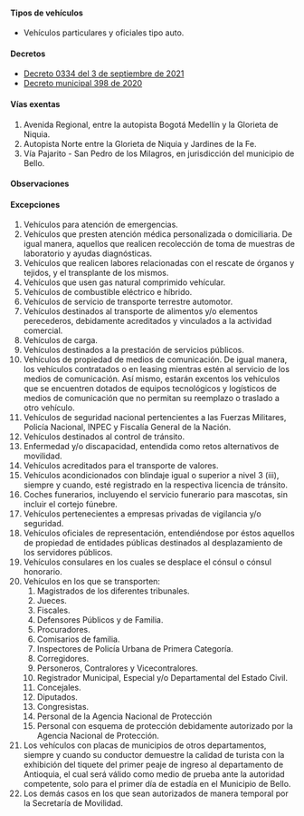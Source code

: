#### Tipos de vehículos

- Vehículos particulares y oficiales tipo auto.

#### Decretos

- [Decreto 0334 del 3 de septiembre de 2021](/bello/decreto-0334-del-3-de-septiembre-de-2021.pdf)
- [Decreto municipal 398 de 2020](https://normograma.info/medellin/normograma/docs/pdf/mjd_alcamed_0398_2020.pdf)

#### Vías exentas

1. Avenida Regional, entre la autopista Bogotá Medellín y la Glorieta de Niquia.
2. Autopista Norte entre la Glorieta de Niquia y Jardines de la Fe.
3. Vía Pajarito - San Pedro de los Milagros, en jurisdicción del municipio de Bello.

#### Observaciones

<TweetEmbed id="1433929514300628995" />

#### Excepciones

1. Vehículos para atención de emergencias.
2. Vehículos que presten atención médica personalizada o domiciliaria. De igual manera, aquellos que realicen recolección de toma de muestras de laboratorio y ayudas diagnósticas.
3. Vehículos que realicen labores relacionadas con el rescate de órganos y tejidos, y el transplante de los mismos.
4. Vehículos que usen gas natural comprimido vehícular.
5. Vehículos de combustible eléctrico e híbrido.
6. Vehículos de servicio de transporte terrestre automotor.
7. Vehículos destinados al transporte de alimentos y/o elementos perecederos, debidamente acreditados y vinculados a la actividad comercial.
8. Vehículos de carga.
9. Vehículos destinados a la prestación de servicios públicos.
10. Vehículos de propiedad de medios de comunicación. De igual manera, los vehículos contratados o en leasing mientras estén al servicio de los medios de comunicación. Así mismo, estarán excentos los vehículos que se encuentren dotados de equipos tecnológicos y logísticos de medios de comunicación que no permitan su reemplazo o traslado a otro vehículo.
11. Vehículos de seguridad nacional pertencientes a las Fuerzas Militares, Policía Nacional, INPEC y Fiscalía General de la Nación.
12. Vehículos destinados al control de tránsito.
13. Enfermedad y/o discapacidad, entendida como retos alternativos de movilidad.
14. Vehículos acreditados para el transporte de valores.
15. Vehículos acondicionados con blindaje igual o superior a nivel 3 (iii), siempre y cuando, esté registrado en la respectiva licencia de tránsito.
16. Coches funerarios, incluyendo el servicio funerario para mascotas, sin incluir el cortejo fúnebre.
17. Vehículos pertenecientes a empresas privadas de vigilancia y/o seguridad.
18. Vehículos oficiales de representación, entendiéndose por éstos aquellos de propiedad de entidades públicas destinados al desplazamiento de los servidores públicos.
19. Vehículos consulares en los cuales se desplace el cónsul o cónsul honorario.
20. Vehículos en los que se transporten:
    1. Magistrados de los diferentes tribunales.
    2. Jueces.
    3. Fiscales.
    4. Defensores Públicos y de Familia.
    5. Procuradores.
    6. Comisarios de familia.
    7. Inspectores de Policía Urbana de Primera Categoría.
    8. Corregidores.
    9. Personeros, Contralores y Vicecontralores.
    10. Registrador Municipal, Especial y/o Departamental del Estado Civil.
    11. Concejales.
    12. Diputados.
    13. Congresistas.
    14. Personal de la Agencia Nacional de Protección
    15. Personal con esquema de protección debidamente autorizado por la Agencia Nacional de Protección.
21. Los vehículos con placas de municipios de otros departamentos, siempre y cuando su conductor demuestre la calidad de turista con la exhibición del tiquete del primer peaje de ingreso al departamento de Antioquia, el cual será válido como medio de prueba ante la autoridad competente, solo para el primer día de estadía en el Municipio de Bello.
22. Los demás casos en los que sean autorizados de manera temporal por la Secretaría de Movilidad.
